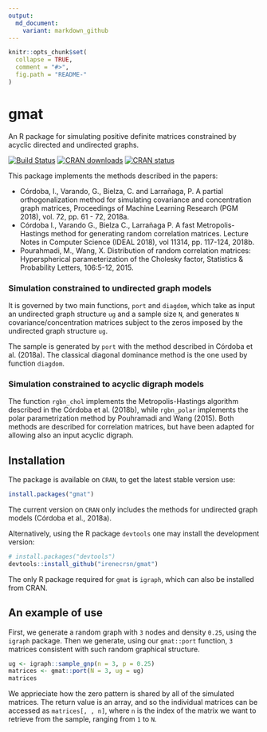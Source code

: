 ```yaml
---
output:
  md_document:
    variant: markdown_github
---
```


<!-- README.md is generated from README.Rmd. Please edit that file -->

```r
knitr::opts_chunk$set(
  collapse = TRUE,
  comment = "#>",
  fig.path = "README-"
)
```

# gmat
An R package for simulating positive definite matrices constrained by acyclic
directed and undirected graphs.

[![Build Status](https://travis-ci.org/irenecrsn/gmat.svg?branch=master)](https://travis-ci.org/irenecrsn/gmat)
[![CRAN downloads](http://cranlogs.r-pkg.org/badges/grand-total/gmat)](http://cran.r-project.org/package=gmat)
[![CRAN status](http://www.r-pkg.org/badges/version/gmat)](http://cran.r-project.org/package=gmat)

This package implements the methods described in the papers:

- Córdoba, I., Varando, G., Bielza, C. and Larrañaga, P. A partial orthogonalization method for simulating covariance and concentration graph matrices, Proceedings of Machine Learning Research (PGM 2018), vol. 72, pp. 61 - 72, 2018a.
- Córdoba I., Varando G., Bielza C., Larrañaga P. A fast
Metropolis-Hastings method for generating random correlation matrices. Lecture Notes in
Computer Science (IDEAL 2018), vol 11314, pp. 117-124, 2018b.
- Pourahmadi, M., Wang, X. Distribution of random correlation matrices:
Hyperspherical parameterization of the Cholesky factor, Statistics &
Probability Letters, 106:5-12, 2015.

### Simulation constrained to undirected graph models

It is governed by two main functions, `port` and `diagdom`, which take as input an undirected
graph structure `ug` and a sample size `N`, and generates `N`
covariance/concentration matrices subject to the zeros imposed by the undirected
graph structure `ug`.

The sample is generated by `port` with the method described in Córdoba et al.
(2018a). The classical diagonal dominance
method is the one used by function `diagdom`.

### Simulation constrained to acyclic digraph models

The function `rgbn_chol` implements the Metropolis-Hastings
algorithm described in the Córdoba et al. (2018b), while `rgbn_polar`
implements the polar parametrization method by Pouhramadi and Wang (2015). Both
methods are described for correlation matrices, but have been adapted for
allowing also an input acyclic digraph.

## Installation

The package is available on `CRAN`, to get the latest stable version use:
```r
install.packages("gmat")
```
The current version on `CRAN` only includes the methods for undirected graph
models (Córdoba et al., 2018a).

Alternatively, using the R package `devtools` one may install the development version:
```r
# install.packages("devtools")
devtools::install_github("irenecrsn/gmat")
```

The only R package required for `gmat` is `igraph`, which can also be installed
from CRAN.

## An example of use 

First, we generate a random graph with `3` nodes and density `0.25`, using the
`igraph` package. Then we generate, using our `gmat::port` function, `3` matrices
consistent with such random graphical structure.


```r
ug <- igraph::sample_gnp(n = 3, p = 0.25)
matrices <- gmat::port(N = 3, ug = ug)
matrices
```

We apprieciate how the zero pattern is shared by all of the
simulated matrices. The return value is an array, and so the individual matrices
can be accessed as `matrices[, , n]`, where `n` is the index of the matrix we
want to retrieve from the sample, ranging from `1` to `N`.


